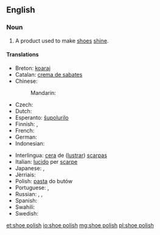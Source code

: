 ==English==

===Noun===
{{en-noun|head=[[shoe]] [[polish]]|es}}

# A product used to make [[shoe]]s [[shine]].

====Translations====
{{trans-top|product used to make shoes shine}}
* Breton: [[koaraj]] {{m}}
* Catalan: [[crema de sabates]] {{f}}
* Chinese:
*: Mandarin: {{t|cmn|鞋油|tr=xiéyóu|sc=Hani}}
* Czech: {{t-|cs|krém na boty|m}}
* Dutch: {{t-|nl|schoensmeer|n}}
* Esperanto: [[ŝupolurilo]]
* Finnish: {{t-|fi|kengänkiillote}}, {{t-|fi|kengänkiilloke}}
* French: {{t+|fr|cirage|m}}
* German: {{t-|de|Schuhcreme|f}}
* Indonesian: {{t+|id|semir sepatu}}
{{trans-mid}}
* Interlingua: [[cera]] de ([[lustrar]]) [[scarpa]]s
* Italian: [[lucido]] per [[scarpe]]
* Japanese: {{t-|ja|靴墨|tr=くつずみ, kutsuzumi|sc=Jpan}}, {{t-|ja|靴クリーム|tr=kutsu kurīmu|sc=Jpan}}
* Jèrriais: {{tø|roa-jer|bliatchîn|m}}
* Polish: [[pasta#Polish|pasta]] do butów {{f}}
* Portuguese: {{t+|pt|graxa|f}}, {{t-|pt|graxa de sapato|f}}
* Russian: {{t-|ru|крем для обуви|m|tr=krem dlja óbuvi}}, {{qualifier|blacking}} {{t+|ru|вакса|f|tr=váksa}}, {{qualifier|blacking}} {{t+|ru|гуталин|m|tr=gutalín|sc=Cyrl}}
* Spanish: {{t+|es|betún|m}}
* Swahili: {{t-|sw|dawa ya viatu}}
* Swedish: {{t-|sv|skokräm|c}}
{{trans-bottom}}

[[et:shoe polish]]
[[io:shoe polish]]
[[mg:shoe polish]]
[[pl:shoe polish]]